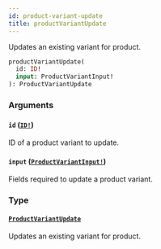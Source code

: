 ```yaml
---
id: product-variant-update
title: productVariantUpdate
---
```


Updates an existing variant for product.

```graphql
productVariantUpdate(
  id: ID!
  input: ProductVariantInput!
): ProductVariantUpdate

```

### Arguments

#### `id` ([`ID!`](/developer/api-reference/scalars/id.mdx))

ID of a product variant to update.

#### `input` ([`ProductVariantInput!`](/developer/api-reference/inputs/product-variant-input.mdx))

Fields required to update a product variant.

### Type

#### [`ProductVariantUpdate`](/developer/api-reference/objects/product-variant-update.mdx)

Updates an existing variant for product.
